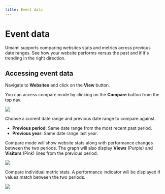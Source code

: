 ```yaml
---
title: Event data
---
```


# Event data

Umami supports comparing websites stats and metrics across previous date ranges. See how your website performs versus the past and if it's
trending in the right direction.

## Accessing event data

Navigate to **Websites** and click on the **View** button.

You can access compare mode by clicking on the **Compare** button from the top nav.

<img src="/images/v2/compare-navbar.png" />

Choose a current date range and previous date range to compare against.

- **Previous period**: Same date range from the most recent past period.
- **Previous year**: Same date range last year.

Compare mode will show website stats along with performance changes between the two periods.
The graph will also display **Views** (Purple) and **Visitors** (Pink) lines from the previous period.

<img src="/images/v2/compare-graph.png" />

Compare individual metric stats. A performance indicator will be displayed if values match between the two periods.

<img src="/images/v2/compare-metrics.png" />
